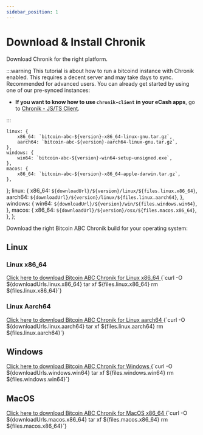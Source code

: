 ```yaml
---
sidebar_position: 1
---
```


# Download & Install Chronik

Download Chronik for the right platform.

:::warning
This tutorial is about how to run a bitcoind instance with Chronik enabled.
This requires a decent server and may take days to sync. Recommended for advanced users.
You can already get started by using one of our pre-synced instances:

-   **If you want to know how to use `chronik-client` in your eCash apps**, go to [Chronik - JS/TS Client](/chronik-js/install).

:::

    linux: {
        x86_64: `bitcoin-abc-${version}-x86_64-linux-gnu.tar.gz`,
        aarch64: `bitcoin-abc-${version}-aarch64-linux-gnu.tar.gz`,
    },
    windows: {
        win64: `bitcoin-abc-${version}-win64-setup-unsigned.exe`,
    },
    macos: {
        x86_64: `bitcoin-abc-${version}-x86_64-apple-darwin.tar.gz`,
    },
};
    linux: {
        x86_64: `${downloadUrl}/${version}/linux/${files.linux.x86_64}`,
        aarch64: `${downloadUrl}/${version}/linux/${files.linux.aarch64}`,
    },
    windows: {
        win64: `${downloadUrl}/${version}/win/${files.windows.win64}`,
    },
    macos: {
        x86_64: `${downloadUrl}/${version}/osx/${files.macos.x86_64}`,
    },
};

Download the right Bitcoin ABC Chronik build for your operating system:

## Linux

### Linux x86_64

<a href={downloadUrls.linux.x86_64}>
    Click here to download Bitcoin ABC Chronik for Linux x86_64
</a>

<CodeBlock language="bash">
    {`curl -O ${downloadUrls.linux.x86_64}
tar xf ${files.linux.x86_64}
rm ${files.linux.x86_64}`}
</CodeBlock>

### Linux Aarch64

<a href={downloadUrls.linux.aarch64}>
    Click here to download Bitcoin ABC Chronik for Linux aarch64
</a>

<CodeBlock language="bash">
    {`curl -O ${downloadUrls.linux.aarch64}
tar xf ${files.linux.aarch64}
rm ${files.linux.aarch64}`}
</CodeBlock>

## Windows

<a href={downloadUrls.windows.win64}>
    Click here to download Bitcoin ABC Chronik for Windows
</a>

<CodeBlock language="bash">
    {`curl -O ${downloadUrls.windows.win64}
tar xf ${files.windows.win64}
rm ${files.windows.win64}`}
</CodeBlock>

## MacOS

<a href={downloadUrls.macos.x86_64}>
    Click here to download Bitcoin ABC Chronik for MacOS x86_64
</a>

<CodeBlock language="bash">
    {`curl -O ${downloadUrls.macos.x86_64}
tar xf ${files.macos.x86_64}
rm ${files.macos.x86_64}`}
</CodeBlock>
